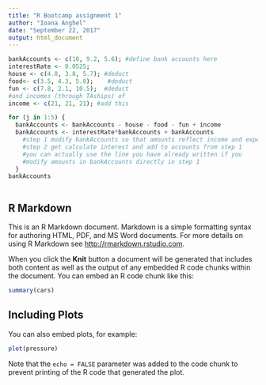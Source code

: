 ```yaml
---
title: "R Bootcamp assignment 1"
author: "Ioana Anghel"
date: "September 22, 2017"
output: html_document
---
```


```r
bankAccounts <- c(10, 9.2, 5.6); #define bank accounts here
interestRate <- 0.0525;   
house <- c(4.8, 3.8, 5.7); #deduct
food<- c(3.5, 4.3, 5.0);    #deduct
fun <- c(7.8, 2.1, 10.5);  #deduct
#and incomes (through TAships) of 
income <- c(21, 21, 21); #add this

for (j in 1:5) {
  bankAccounts <- bankAccounts - house - food - fun + income
  bankAccounts <- interestRate*bankAccounts + bankAccounts
    #step 1 modify bankAccounts so that amounts reflect income and expenses
    #step 2 get calculate interest and add to accounts from step 1
    #you can actually use the line you have already written if you
    #modify amounts in bankAccounts directly in step 1
  }
bankAccounts
```

```r
```


## R Markdown

This is an R Markdown document. Markdown is a simple formatting syntax for authoring HTML, PDF, and MS Word documents. For more details on using R Markdown see <http://rmarkdown.rstudio.com>.

When you click the **Knit** button a document will be generated that includes both content as well as the output of any embedded R code chunks within the document. You can embed an R code chunk like this:

```r
summary(cars)
```

## Including Plots

You can also embed plots, for example:

```r
plot(pressure)
```

Note that the `echo = FALSE` parameter was added to the code chunk to prevent printing of the R code that generated the plot.
